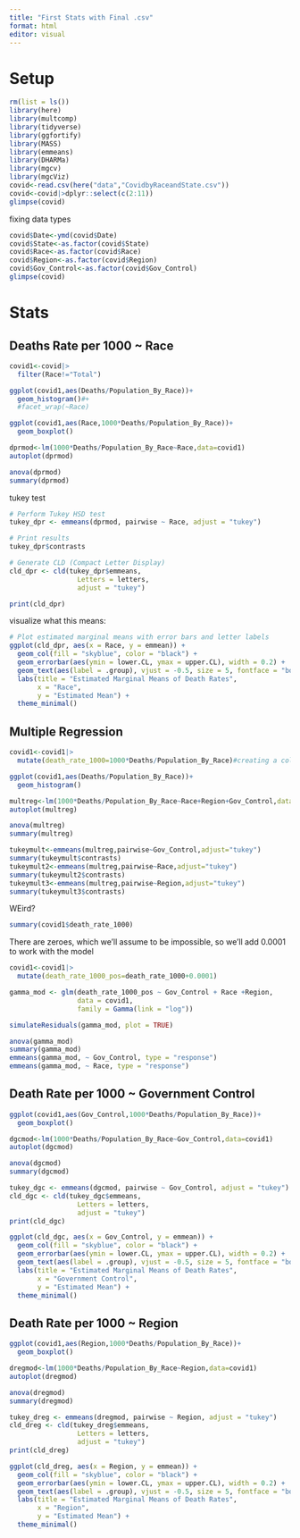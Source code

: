 ```yaml
---
title: "First Stats with Final .csv"
format: html
editor: visual
---
```


# Setup

```r
rm(list = ls())
library(here)
library(multcomp)
library(tidyverse)
library(ggfortify)
library(MASS)
library(emmeans)
library(DHARMa)
library(mgcv)
library(mgcViz)
covid<-read.csv(here("data","CovidbyRaceandState.csv"))
covid<-covid|>dplyr::select(c(2:11))
glimpse(covid)
```

fixing data types

```r
covid$Date<-ymd(covid$Date)
covid$State<-as.factor(covid$State)
covid$Race<-as.factor(covid$Race)
covid$Region<-as.factor(covid$Region)
covid$Gov_Control<-as.factor(covid$Gov_Control)
glimpse(covid)
```

# Stats

## Deaths Rate per 1000 \~ Race

```r
covid1<-covid|>
  filter(Race!="Total")
```

```r
ggplot(covid1,aes(Deaths/Population_By_Race))+
  geom_histogram()#+
  #facet_wrap(~Race)
```

```r
ggplot(covid1,aes(Race,1000*Deaths/Population_By_Race))+
  geom_boxplot()
```

```r
dprmod<-lm(1000*Deaths/Population_By_Race~Race,data=covid1)
autoplot(dprmod)
```

```r
anova(dprmod)
summary(dprmod)
```

tukey test

```r
# Perform Tukey HSD test
tukey_dpr <- emmeans(dprmod, pairwise ~ Race, adjust = "tukey")

# Print results
tukey_dpr$contrasts
```

```r
# Generate CLD (Compact Letter Display)
cld_dpr <- cld(tukey_dpr$emmeans,
                 Letters = letters,
                 adjust = "tukey")

print(cld_dpr)

```

visualize what this means:

```r
# Plot estimated marginal means with error bars and letter labels
ggplot(cld_dpr, aes(x = Race, y = emmean)) +
  geom_col(fill = "skyblue", color = "black") +
  geom_errorbar(aes(ymin = lower.CL, ymax = upper.CL), width = 0.2) +
  geom_text(aes(label = .group), vjust = -0.5, size = 5, fontface = "bold") +
  labs(title = "Estimated Marginal Means of Death Rates",
       x = "Race",
       y = "Estimated Mean") +
  theme_minimal()

```

## Multiple Regression

```r
covid1<-covid1|>
  mutate(death_rate_1000=1000*Deaths/Population_By_Race)#creating a column for the death rate per 1000
```

```r
ggplot(covid1,aes(Deaths/Population_By_Race))+
  geom_histogram()
```

```r
multreg<-lm(1000*Deaths/Population_By_Race~Race+Region+Gov_Control,data = covid1)
autoplot(multreg)
```

```r
anova(multreg)
summary(multreg)
```

```r
tukeymult<-emmeans(multreg,pairwise~Gov_Control,adjust="tukey")
summary(tukeymult$contrasts)
tukeymult2<-emmeans(multreg,pairwise~Race,adjust="tukey")
summary(tukeymult2$contrasts)
tukeymult3<-emmeans(multreg,pairwise~Region,adjust="tukey")
summary(tukeymult3$contrasts)
```

WEird?

```r
summary(covid1$death_rate_1000)
```

There are zeroes, which we'll assume to be impossible, so we'll add 0.0001 to work with the model

```r
covid1<-covid1|>
  mutate(death_rate_1000_pos=death_rate_1000+0.0001)
```

```r
gamma_mod <- glm(death_rate_1000_pos ~ Gov_Control + Race +Region,
                 data = covid1,
                 family = Gamma(link = "log"))

simulateResiduals(gamma_mod, plot = TRUE)
```

```r
anova(gamma_mod)
summary(gamma_mod)
emmeans(gamma_mod, ~ Gov_Control, type = "response")
emmeans(gamma_mod, ~ Race, type = "response")
```

## Death Rate per 1000 \~ Government Control

```r
ggplot(covid1,aes(Gov_Control,1000*Deaths/Population_By_Race))+
  geom_boxplot()
```

```r
dgcmod<-lm(1000*Deaths/Population_By_Race~Gov_Control,data=covid1)
autoplot(dgcmod)
```

```r
anova(dgcmod)
summary(dgcmod)
```

```r
tukey_dgc <- emmeans(dgcmod, pairwise ~ Gov_Control, adjust = "tukey")
cld_dgc <- cld(tukey_dgc$emmeans,
                 Letters = letters,
                 adjust = "tukey")
print(cld_dgc)
```

```r
ggplot(cld_dgc, aes(x = Gov_Control, y = emmean)) +
  geom_col(fill = "skyblue", color = "black") +
  geom_errorbar(aes(ymin = lower.CL, ymax = upper.CL), width = 0.2) +
  geom_text(aes(label = .group), vjust = -0.5, size = 5, fontface = "bold") +
  labs(title = "Estimated Marginal Means of Death Rates",
       x = "Government Control",
       y = "Estimated Mean") +
  theme_minimal()

```

## Death Rate per 1000 \~ Region

```r
ggplot(covid1,aes(Region,1000*Deaths/Population_By_Race))+
  geom_boxplot()
```

```r
dregmod<-lm(1000*Deaths/Population_By_Race~Region,data=covid1)
autoplot(dregmod)
```

```r
anova(dregmod)
summary(dregmod)
```

```r
tukey_dreg <- emmeans(dregmod, pairwise ~ Region, adjust = "tukey")
cld_dreg <- cld(tukey_dreg$emmeans,
                 Letters = letters,
                 adjust = "tukey")
print(cld_dreg)
```

```r
ggplot(cld_dreg, aes(x = Region, y = emmean)) +
  geom_col(fill = "skyblue", color = "black") +
  geom_errorbar(aes(ymin = lower.CL, ymax = upper.CL), width = 0.2) +
  geom_text(aes(label = .group), vjust = -0.5, size = 5, fontface = "bold") +
  labs(title = "Estimated Marginal Means of Death Rates",
       x = "Region",
       y = "Estimated Mean") +
  theme_minimal()

```
